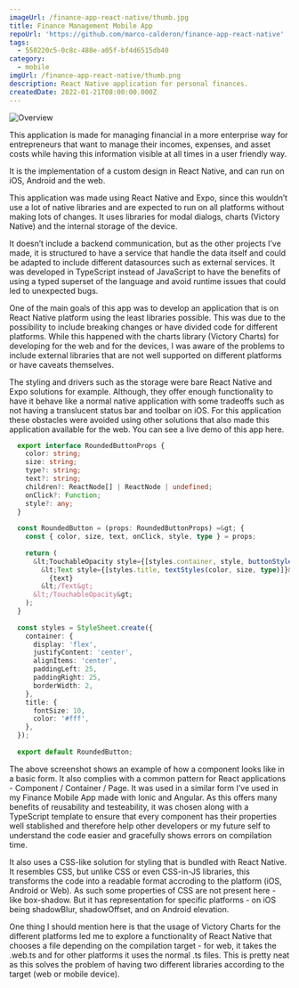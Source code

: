 ```yaml
---
imageUrl: /finance-app-react-native/thumb.jpg
title: Finance Management Mobile App
repoUrl: 'https://github.com/marco-calderon/finance-app-react-native'
tags:
  - 550220c5-0c8c-488e-a05f-bf4d6515db40
category:
  - mobile
imgUrl: /finance-app-react-native/thumb.png
description: React Native application for personal finances.
createdDate: 2022-01-21T08:00:00.000Z
---
```


![Overview](/finance-app-react-native/1.jpg)

This application is made for managing financial in a more enterprise way for entrepreneurs that want to manage their incomes, expenses, and asset costs while having this information visible at all times in a user friendly way.

It is the implementation of a custom design in React Native, and can run on iOS, Android and the web.

This application was made using React Native and Expo, since this wouldn’t use a lot of native libraries and are expected to run on all platforms without making lots of changes. It uses libraries for modal dialogs, charts (Victory Native) and the internal storage of the device.

It doesn’t include a backend communication, but as the other projects I’ve made, it is structured to have a service that handle the data itself and could be adapted to include different datasources such as external services. It was developed in TypeScript instead of JavaScript to have the benefits of using a typed superset of the language and avoid runtime issues that could led to unexpected bugs.

One of the main goals of this app was to develop an application that is on React Native platform using the least libraries possible. This was due to the possibility to include breaking changes or have divided code for different platforms. While this happened with the charts library (Victory Charts) for developing for the web and for the devices, I was aware of the problems to include external libraries that are not well supported on different platforms or have caveats themselves.

The styling and drivers such as the storage were bare React Native and Expo solutions for example. Although, they offer enough functionality to have it behave like a normal native application with some tradeoffs such as not having a translucent status bar and toolbar on iOS. For this application these obstacles were avoided using other solutions that also made this application available for the web. You can see a live demo of this app here.

```typescript
  export interface RoundedButtonProps {
    color: string;
    size: string;
    type?: string;
    text?: string;
    children?: ReactNode[] | ReactNode | undefined;
    onClick?: Function;
    style?: any;
  }
  
  const RoundedButton = (props: RoundedButtonProps) =&gt; {
    const { color, size, text, onClick, style, type } = props;
  
    return (
      &lt;TouchableOpacity style={[styles.container, style, buttonStyles(color, size, type)]} onPress={() =&gt; onClick &amp;&amp; onClick()}&gt;
        &lt;Text style={[styles.title, textStyles(color, size, type)]}&gt;
          {text}
        &lt;/Text&gt;
      &lt;/TouchableOpacity&gt;
    );
  }
  
  const styles = StyleSheet.create({
    container: {
      display: 'flex',
      justifyContent: 'center',
      alignItems: 'center',
      paddingLeft: 25,
      paddingRight: 25,
      borderWidth: 2,
    },
    title: {
      fontSize: 10,
      color: '#fff',
    },
  });
  
  export default RoundedButton;
```

The above screenshot shows an example of how a component looks like in a basic form. It also complies with a common pattern for React applications - Component / Container / Page. It was used in a similar form I’ve used in my Finance Mobile App made with Ionic and Angular. As this offers many benefits of reusability and testeability, it was chosen along with a TypeScript template to ensure that every component has their properties well stablished and therefore help other developers or my future self to understand the code easier and gracefully shows errors on compilation time.

It also uses a CSS-like solution for styling that is bundled with React Native. It resembles CSS, but unlike CSS or even CSS-in-JS libraries, this transforms the code into a readable format accroding to the platform (iOS, Android or Web). As such some properties of CSS are not present here - like box-shadow. But it has representation for specific platforms - on iOS being shadowBlur, shadowOffset, and on Android elevation.

One thing I should mention here is that the usage of Victory Charts for the different platforms led me to explore a functionality of React Native that chooses a file depending on the compilation target - for web, it takes the .web.ts and for other platforms it uses the normal .ts files. This is pretty neat as this solves the problem of having two different libraries according to the target (web or mobile device).
